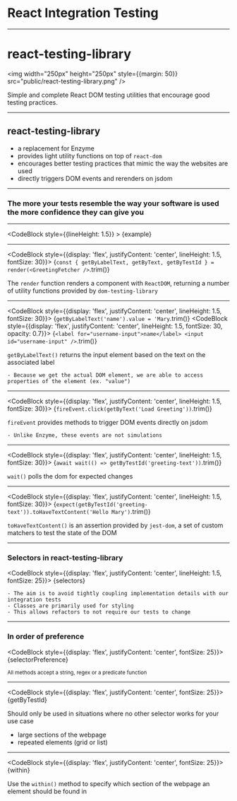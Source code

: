 

# React Integration Testing

---

# react-testing-library

<img width="250px" height="250px" style={{margin: 50}} src="public/react-testing-library.png" />

Simple and complete React DOM testing utilities that encourage good testing practices.

---

## react-testing-library 

- a replacement for Enzyme
- provides light utility functions on top of `react-dom`
- encourages better testing practices that mimic the way the websites are used
- directly triggers DOM events and rerenders on jsdom

---

### The more your tests resemble the way your software is used the more confidence they can give you​

---

<CodeBlock style={{lineHeight: 1.5}} >
  {example}
</CodeBlock>

---

<CodeBlock style={{display: 'flex', justifyContent: 'center', lineHeight: 1.5, fontSize: 30}}>
  {`
const {
    getByLabelText,
    getByText,
    getByTestId
} = render(<GreetingFetcher />
  `.trim()}
</CodeBlock>

The `render` function renders a component with `ReactDOM`, returning a number of utility functions provided by `dom-testing-library`

---

<CodeBlock style={{display: 'flex', justifyContent: 'center', lineHeight: 1.5, fontSize: 30}}>
  {`
getByLabelText('name').value = 'Mary
  `.trim()}
</CodeBlock>
<CodeBlock style={{display: 'flex', justifyContent: 'center', lineHeight: 1.5, fontSize: 30, opacity: 0.7}}>
  {`
<label for="username-input">name</label>
<input id="username-input" />
  `.trim()}
</CodeBlock>

`getByLabelText()` returns the input element based on the text on the associated label

```notes
- Because we get the actual DOM element, we are able to access properties of the element (ex. "value")
```

---

<CodeBlock style={{display: 'flex', justifyContent: 'center', lineHeight: 1.5, fontSize: 30}}>
  {`
fireEvent.click(getByText('Load Greeting'))
  `.trim()}
</CodeBlock>

`fireEvent` provides methods to trigger DOM events directly on jsdom

```notes
- Unlike Enzyme, these events are not simulations
```

---

<CodeBlock style={{display: 'flex', justifyContent: 'center', lineHeight: 1.5, fontSize: 30}}>
  {`
await wait(() => getByTestId('greeting-text'))
  `.trim()}
</CodeBlock>

`wait()` polls the dom for expected changes

---

<CodeBlock style={{display: 'flex', justifyContent: 'center', lineHeight: 1.5, fontSize: 30}}>
  {`
expect(getByTestId('greeting-text')).toHaveTextContent('Hello Mary')
  `.trim()}
</CodeBlock>

`toHaveTextContent()` is an assertion provided by `jest-dom`, a set of custom matchers to test the state of the DOM

---

### Selectors in react-testing-library
<CodeBlock style={{display: 'flex', justifyContent: 'center', lineHeight: 1.5, fontSize: 25}}>
  {selectors}
</CodeBlock>

```notes
- The aim is to avoid tightly coupling implementation details with our integration tests
- Classes are primarily used for styling
- This allows refactors to not require our tests to change
```

---

### In order of preference
<CodeBlock style={{display: 'flex', justifyContent: 'center', fontSize: 25}}>
  {selectorPreference}
</CodeBlock>

<small>All methods accept a string, regex or a predicate function</small>

---

<CodeBlock style={{display: 'flex', justifyContent: 'center', fontSize: 25}}>
    {getByTestId}
</CodeBlock>

Should only be used in situations where no other selector works for your use case
- large sections of the webpage
- repeated elements (grid or list)

---

<CodeBlock style={{display: 'flex', justifyContent: 'center', fontSize: 25}}>
    {within}
</CodeBlock>

Use the `within()` method to specify which section of the webpage an element should be found in
